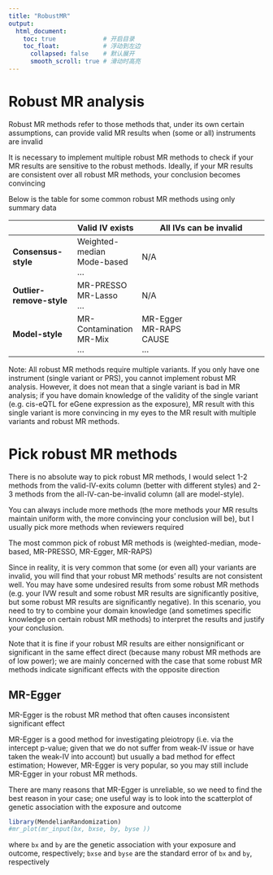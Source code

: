 ```yaml
---
title: "RobustMR"
output: 
  html_document:
    toc: true             # 开启目录
    toc_float:            # 浮动到左边
      collapsed: false    # 默认展开
      smooth_scroll: true # 滑动时高亮
---
```


# Robust MR analysis

Robust MR methods refer to those methods that, under its own certain assumptions, can provide valid MR results when (some or all) instruments are invalid

It is necessary to implement multiple robust MR methods to check if your MR results are sensitive to the robust methods. Ideally, if your MR results are consistent over all robust MR methods, your conclusion becomes convincing

Below is the table for some common robust MR methods using only summary data

|                          | Valid IV exists                         | All IVs can be invalid                 |
|------------------|------------------|-----------------------------------|
| **Consensus-style**      | Weighted-median <br> Mode-based <br>... | N/A                                    |
| **Outlier-remove-style** | MR-PRESSO<br> MR-Lasso<br> ...          | N/A                                    |
| **Model-style**          | MR-Contamination<br> MR-Mix<br> ...     | MR-Egger<br> MR-RAPS<br> CAUSE<br> ... |

Note: All robust MR methods require multiple variants. If you only have one instrument (single variant or PRS), you cannot implement robust MR analysis. However, it does not mean that a single variant is bad in MR analysis; if you have domain knowledge of the validity of the single variant (e.g. cis-eQTL for eGene expression as the exposure), MR result with this single variant is more convincing in my eyes to the MR result with multiple variants and robust MR methods.


# Pick robust MR methods
There is no absolute way to pick robust MR methods, I would select 1-2 methods from the valid-IV-exits column (better with different styles) and 2-3 methods from the all-IV-can-be-invalid column (all are model-style).

You can always include more methods (the more methods your MR results maintain uniform with, the more convincing your conclusion will be), but I usually pick more methods when reviewers required

The most common pick of robust MR methods is (weighted-median, mode-based, MR-PRESSO, MR-Egger, MR-RAPS)

Since in reality, it is very common that some (or even all) your variants are invalid, you will find that your robust MR methods' results are not consistent well. You may have some undesired results from some robust MR methods (e.g. your IVW result and some robust MR results are significantly positive, but some robust MR results are significantly negative). In this scenario, you need to try to combine your domain knowledge (and sometimes specific knowledge on certain robust MR methods) to interpret the results and justify your conclusion.

Note that it is fine if your robust MR results are either nonsignificant or significant in the same effect direct (because many robust MR methods are of low power); we are mainly concerned with the case that some robust MR methods indicate significant effects with the opposite direction

## MR-Egger

MR-Egger is the robust MR method that often causes inconsistent significant effect

MR-Egger is a good method for investigating pleiotropy (i.e. via the intercept p-value; given that we do not suffer from weak-IV issue or have taken the weak-IV into account) but usually a bad method for effect estimation; However, MR-Egger is very popular, so you may still include MR-Egger in your robust MR methods.

There are many reasons that MR-Egger is unreliable, so we need to find the best reason in your case; one useful way is to look into the scatterplot of genetic association with the exposure and outcome

```r
library(MendelianRandomization) 
#mr_plot(mr_input(bx, bxse, by, byse ))
```

where `bx` and `by` are the genetic association with your exposure and outcome, respectively; `bxse` and `byse` are the standard error of `bx` and `by`, respectively
